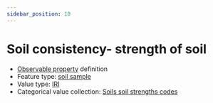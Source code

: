 ```yaml
---
sidebar_position: 10
---
```



# Soil consistency- strength of soil

- [Observable property](/viewers/dawe-vocabs?uri=https://linked.data.gov.au/def/nrm/6b2ba4eb-89d1-46bd-a845-f0b32d129806) definition
- Feature type: [soil sample](http://linked.data.gov.au/def/tern-cv/06461021-a6c2-4175-9651-23653c2b9116)
- Value type: [IRI](https://w3id.org/tern/ontologies/tern/IRI)
- Categorical value collection: [Soils soil strengths codes](/viewers/dawe-vocabs?uri=https://linked.data.gov.au/def/nrm/9f599dbb-458f-4d8a-846a-fd1a080f8853)

<Example protocolModule="soil-pit-characterization" observableProperty="https://linked.data.gov.au/def/nrm/6b2ba4eb-89d1-46bd-a845-f0b32d129806" />
